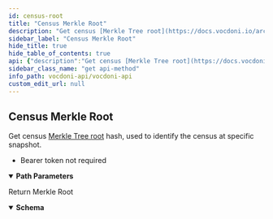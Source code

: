 ```yaml
---
id: census-root
title: "Census Merkle Root"
description: "Get census [Merkle Tree root](https://docs.vocdoni.io/architecture/census/off-chain-tree.html) hash, used to"
sidebar_label: "Census Merkle Root"
hide_title: true
hide_table_of_contents: true
api: {"description":"Get census [Merkle Tree root](https://docs.vocdoni.io/architecture/census/off-chain-tree.html) hash, used to\nidentify the census at specific snapshot. \n\n- Bearer token not required","operationId":"censusRoot","tags":["Censuses"],"parameters":[{"name":"censusId","in":"path","description":"Census id provided during census creation","required":true,"schema":{"type":"string","description":"Random 32 bytes hex string","example":"b547a9c83ad7d61b568cf10ebbb25338d680810fa219fa69477cfbd860b386c2"}}],"responses":{"200":{"description":"Return Merkle Root","content":{"application/json":{"schema":{"type":"object","properties":{"root":{"type":"string","example":"tKh1sD9vmT6dr4BPZ6b8GDt6TZtjkKvLbX9W/xTTlLY="}}}}}}},"method":"get","path":"/censuses/{censusId}/root","servers":[{"url":"https://api-dev.vocdoni.net/v2/"}],"securitySchemes":{"bearerAuth":{"type":"http","scheme":"bearer"}},"info":{"version":"2.0.0","title":"Vocdoni API","description":"The Vocdoni API is a REST API that substitutes the previous RPCs in order to make it easier for  developers/integrators to build on top of the voting protocol. This API facilitates creating votings using Vocdoni,  without the hassle of learning a complex blockchain platform, allowing to perform all the features that enable the  voting protocol such as creating an account, entity, voting process, census & vote, abstracting as much as possible  the complexity and offering simple and straightforward methods to perform those actions. \nYou can review the API endpoints documentation in this section, the main entities are:\n- [**Chain**](chain): The Vocdoni blockchain is named Vochain. It is a Byzantine fault-tolerant network based on Tendermint that  executes the Vocdoni Protocol logic represented as a state machine. Its main purpose is to register votes in a  decentralized and verifiable format. In those endpoints, you can consult the state of the chain, transactions costs,  list organizations and get more Vochain info.\n- [**Accounts**](accounts): Identified by an Ethereum like address. An account can create and manage elections, transfer tokens,  give power to other accounts on his behalf (delegates) and manage its metadata.\n- [**Elections**](elections): Is a rule-set of options and requirements for creating a process in which people vote a series of  options. To know more about the params of an election and its lifecycle go [here](../get-started/intro#23-elections).  In this section you will find all information related to an election as its information, election keys, submitted  votes & how to create a new election.\n- [**Censuses**](censuses): The census is a key component of any voting process. It specifies the set of users (identified by a  public key or address) eligible for participating in an election. To understand more about the Censuses you can  check [here](../get-started/intro#21-the-census). Here you will be able to get censuses information like the Merkle  root, total weight & size, import/export the censuses and create new ones.\n- [**Votes**](votes): All the information related to the vote issued by a participant in a vote, you can check the validity of  the vote, consult your information and send a vote."},"postman":{"name":"Census Merkle Root","description":{"content":"Get census [Merkle Tree root](https://docs.vocdoni.io/architecture/census/off-chain-tree.html) hash, used to\nidentify the census at specific snapshot. \n\n- Bearer token not required","type":"text/plain"},"url":{"path":["censuses",":censusId","root"],"host":["{{baseUrl}}"],"query":[],"variable":[{"disabled":false,"description":{"content":"(Required) Census id provided during census creation","type":"text/plain"},"type":"any","value":"","key":"censusId"}]},"header":[{"key":"Accept","value":"application/json"}],"method":"GET"}}
sidebar_class_name: "get api-method"
info_path: vocdoni-api/vocdoni-api
custom_edit_url: null
---
```



## Census Merkle Root



Get census [Merkle Tree root](https://docs.vocdoni.io/architecture/census/off-chain-tree.html) hash, used to
identify the census at specific snapshot. 

- Bearer token not required

<details style={{"marginBottom":"1rem"}} data-collapsed={false} open={true}><summary style={{}}><strong>Path Parameters</strong></summary><div><ul><ParamsItem className={"paramsItem"} param={{"name":"censusId","in":"path","description":"Census id provided during census creation","required":true,"schema":{"type":"string","description":"Random 32 bytes hex string","example":"b547a9c83ad7d61b568cf10ebbb25338d680810fa219fa69477cfbd860b386c2"}}}></ParamsItem></ul></div></details><div><ApiTabs><TabItem label={"200"} value={"200"}><div>

Return Merkle Root

</div><div><MimeTabs schemaType={"response"}><TabItem label={"application/json"} value={"application/json"}><SchemaTabs><TabItem label={"Schema"} value={"Schema"}><details style={{}} data-collapsed={false} open={true}><summary style={{"textAlign":"left"}}><strong>Schema</strong></summary><div style={{"textAlign":"left","marginLeft":"1rem"}}></div><ul style={{"marginLeft":"1rem"}}><SchemaItem collapsible={false} name={"root"} required={false} deprecated={undefined} schemaDescription={undefined} schemaName={"string"} qualifierMessage={undefined} defaultValue={undefined}></SchemaItem></ul></details></TabItem><TabItem label={"Example (from schema)"} value={"Example (from schema)"}><ResponseSamples responseExample={"{\n  \"root\": \"tKh1sD9vmT6dr4BPZ6b8GDt6TZtjkKvLbX9W/xTTlLY=\"\n}"} language={"json"}></ResponseSamples></TabItem></SchemaTabs></TabItem></MimeTabs></div></TabItem></ApiTabs></div>
      